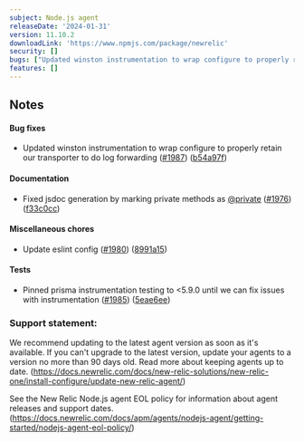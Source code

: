 ```yaml
---
subject: Node.js agent
releaseDate: '2024-01-31'
version: 11.10.2
downloadLink: 'https://www.npmjs.com/package/newrelic'
security: []
bugs: ["Updated winston instrumentation to wrap configure to properly retain our transporter to do log forwarding"]
features: []
---
```


## Notes

#### Bug fixes

* Updated winston instrumentation to wrap configure to properly retain our transporter to do log forwarding ([#1987](https://github.com/newrelic/node-newrelic/pull/1987)) ([b54a97f](https://github.com/newrelic/node-newrelic/commit/b54a97fc1be26a562e1fa5b80428d103d25cfdf9))

#### Documentation

* Fixed jsdoc generation by marking private methods as [@private](https://github.com/private) ([#1976](https://github.com/newrelic/node-newrelic/pull/1976)) ([f33c0cc](https://github.com/newrelic/node-newrelic/commit/f33c0cc0764747b808d4b9c1ab8cfbfdd41f2269))

#### Miscellaneous chores

* Update eslint config ([#1980](https://github.com/newrelic/node-newrelic/pull/1980)) ([8991a15](https://github.com/newrelic/node-newrelic/commit/8991a150078a54ae0988a1c9d3a192b9d165d614))

#### Tests

* Pinned prisma instrumentation testing to &lt;5.9.0 until we can fix issues with instrumentation ([#1985](https://github.com/newrelic/node-newrelic/pull/1985)) ([5eae6ee](https://github.com/newrelic/node-newrelic/commit/5eae6ee3c4b3bd7bded3143a811461d67c4b8a3d))


### Support statement:

We recommend updating to the latest agent version as soon as it's available. If you can't upgrade to the latest version, update your agents to a version no more than 90 days old. Read more about keeping agents up to date. (https://docs.newrelic.com/docs/new-relic-solutions/new-relic-one/install-configure/update-new-relic-agent/)

See the New Relic Node.js agent EOL policy for information about agent releases and support dates. (https://docs.newrelic.com/docs/apm/agents/nodejs-agent/getting-started/nodejs-agent-eol-policy/)